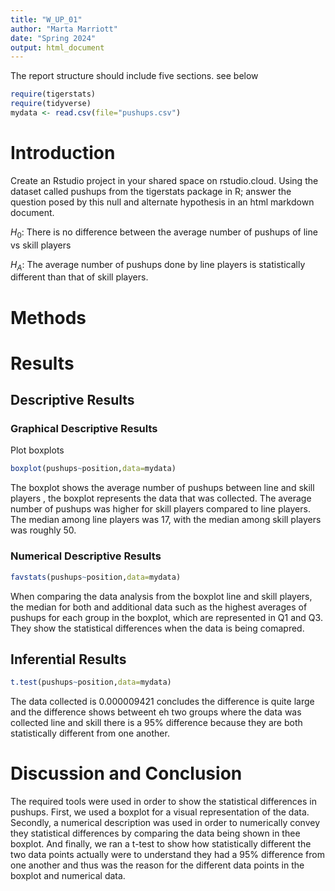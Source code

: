```yaml
---
title: "W_UP_01"
author: "Marta Marriott"
date: "Spring 2024"
output: html_document
---
```




The report structure should include five sections.  see below



```r
require(tigerstats)
require(tidyverse)
mydata <- read.csv(file="pushups.csv")
```

# Introduction

<!--In this section you explain what you are trying to show. Where did the data come from? What is the research or other question you are trying to answer?!-->

Create an Rstudio project in your shared space on rstudio.cloud.  Using the dataset called pushups from the tigerstats package in R; answer the question posed by this null and alternate hypothesis in an html markdown document.

$H_0$: There is no difference between the average number of pushups of line vs skill players

$H_A$: The average number of pushups done by line players is statistically different than that of skill players.

# Methods

<!--Decide on your methods: use "variable analysis" or other appropriate descriptors. Make sure to choose at least one graphical method and at least one numerical method.!-->

# Results

<!--Divide this section into two sub-sections: One for your descriptive results and one for your inferential results.!-->

## Descriptive Results

### Graphical Descriptive Results

<!--Graphical results here. Make sure to show your code. Provide appropriate labels for axes, giving units if possible, and provide a good title for the graph, too. Use the graphical results to describe the patterns if any that exist in the data as focused toward the research question!-->

Plot boxplots

```r
boxplot(pushups~position,data=mydata)
```

The boxplot shows the average number of pushups between line and skill players , the boxplot represents the data that was collected. The average number of pushups was higher for skill players compared to  line players. The median among line players was 17, with the median among skill players was roughly 50.
    
### Numerical Descriptive Results

<!--Numerical results go here. Use the numerical results to describe the patterns if any that exist in the data as focused toward the research question!-->

```r
favstats(pushups~position,data=mydata)
```
When comparing the data analysis from the boxplot line and skill players, the median for both and additional data such as the highest averages of pushups for each group in the boxplot, which are represented in Q1 and Q3. They show the  statistical differences when the data is being comapred.
  
## Inferential Results

<!--State hypothesis clearly. Make sure your discussion of the inferential test covers all the aspects that the test output produces, such as test statistic, p-value etc. Make a decision about the null hypothesis, explain the assumptions on which the selected test/procedure was based, and why the chosen procedure satisfys the assumptions and is appropriate to answer the research question!-->

```r
t.test(pushups~position,data=mydata)
```
The data collected is 0.000009421 concludes the difference is quite large and the difference shows betweent eh two groups where the data was collected line and skill there is a 95% difference because they are both statistically different from one another.
  
# Discussion and Conclusion

<!--Discussion and conclusion here. If you found a relationship be sure to consider whether the relationship occurs because one of the variavbles causes the other, or whether they perhasps are related for some other reason. Watch the chapter 6 videos from the GeorgeTown videos collection.!-->

The required tools were used in order to show the statistical differences in pushups. First, we used a boxplot for a visual representation of the data. Secondly, a numerical description was used in order to numerically convey they statistical differences by comparing the data being shown in thee boxplot. And finally, we ran a t-test to show how statistically different the two data points actually were to understand they had a 95% difference from one another and thus was the reason for the different data points in the boxplot and numerical data.